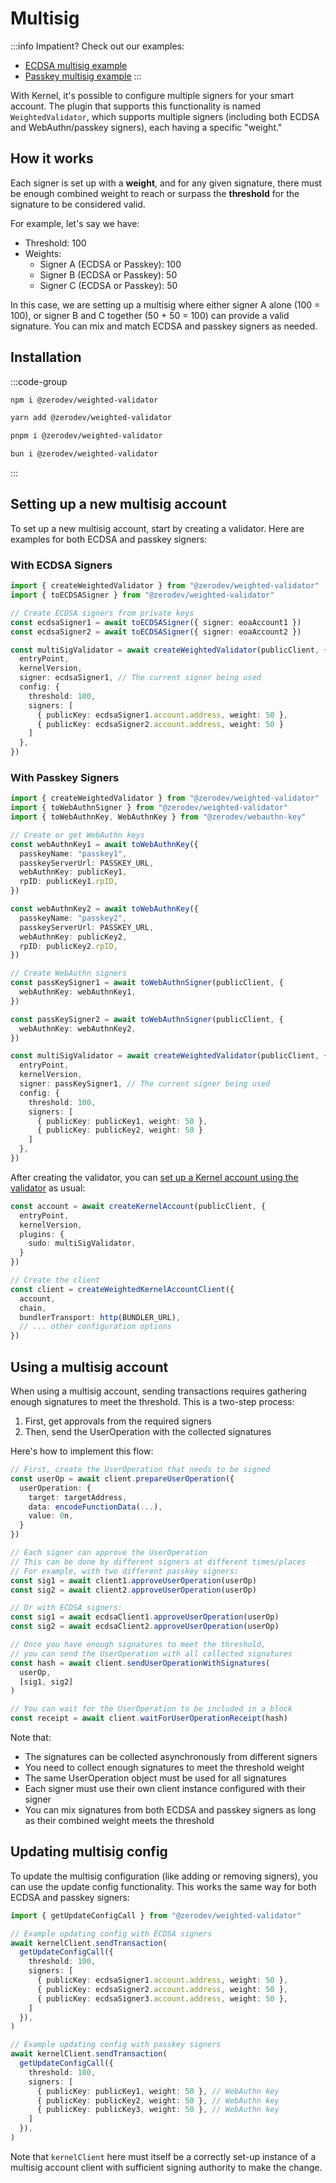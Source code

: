 # Multisig

:::info
Impatient? Check out our examples:
- [ECDSA multisig example](https://github.com/zerodevapp/zerodev-examples/tree/main/multisig/main.ts)
- [Passkey multisig example](https://github.com/zerodevapp/multi-sig-with-passkey-demo)
:::

With Kernel, it's possible to configure multiple signers for your smart account. The plugin that supports this functionality is named `WeightedValidator`, which supports multiple signers (including both ECDSA and WebAuthn/passkey signers), each having a specific "weight."

## How it works

Each signer is set up with a **weight**, and for any given signature, there must be enough combined weight to reach or surpass the **threshold** for the signature to be considered valid.

For example, let's say we have:

- Threshold: 100
- Weights:
  - Signer A (ECDSA or Passkey): 100
  - Signer B (ECDSA or Passkey): 50
  - Signer C (ECDSA or Passkey): 50

In this case, we are setting up a multisig where either signer A alone (100 = 100), or signer B and C together (50 + 50 = 100) can provide a valid signature. You can mix and match ECDSA and passkey signers as needed.

## Installation

:::code-group
```bash [npm]
npm i @zerodev/weighted-validator
```

```bash [yarn]
yarn add @zerodev/weighted-validator
```

```bash [pnpm]
pnpm i @zerodev/weighted-validator
```

```bash [bun]
bun i @zerodev/weighted-validator
```
:::

## Setting up a new multisig account

To set up a new multisig account, start by creating a validator. Here are examples for both ECDSA and passkey signers:

### With ECDSA Signers

```ts
import { createWeightedValidator } from "@zerodev/weighted-validator"
import { toECDSASigner } from "@zerodev/weighted-validator"

// Create ECDSA signers from private keys
const ecdsaSigner1 = await toECDSASigner({ signer: eoaAccount1 })
const ecdsaSigner2 = await toECDSASigner({ signer: eoaAccount2 })

const multiSigValidator = await createWeightedValidator(publicClient, {
  entryPoint,
  kernelVersion,
  signer: ecdsaSigner1, // The current signer being used
  config: {
    threshold: 100,
    signers: [
      { publicKey: ecdsaSigner1.account.address, weight: 50 },
      { publicKey: ecdsaSigner2.account.address, weight: 50 }
    ]
  },
})
```

### With Passkey Signers

```ts
import { createWeightedValidator } from "@zerodev/weighted-validator"
import { toWebAuthnSigner } from "@zerodev/weighted-validator"
import { toWebAuthnKey, WebAuthnKey } from "@zerodev/webauthn-key"

// Create or get WebAuthn keys
const webAuthnKey1 = await toWebAuthnKey({
  passkeyName: "passkey1",
  passkeyServerUrl: PASSKEY_URL,
  webAuthnKey: publicKey1,
  rpID: publicKey1.rpID,
})

const webAuthnKey2 = await toWebAuthnKey({
  passkeyName: "passkey2",
  passkeyServerUrl: PASSKEY_URL,
  webAuthnKey: publicKey2,
  rpID: publicKey2.rpID,
})

// Create WebAuthn signers
const passKeySigner1 = await toWebAuthnSigner(publicClient, {
  webAuthnKey: webAuthnKey1,
})

const passKeySigner2 = await toWebAuthnSigner(publicClient, {
  webAuthnKey: webAuthnKey2,
})

const multiSigValidator = await createWeightedValidator(publicClient, {
  entryPoint,
  kernelVersion,
  signer: passKeySigner1, // The current signer being used
  config: {
    threshold: 100,
    signers: [
      { publicKey: publicKey1, weight: 50 },
      { publicKey: publicKey2, weight: 50 }
    ]
  },
})
```

After creating the validator, you can [set up a Kernel account using the validator](/sdk/core-api/create-account#create-a-kernel-account) as usual:

```ts
const account = await createKernelAccount(publicClient, {
  entryPoint,
  kernelVersion,
  plugins: {
    sudo: multiSigValidator,
  }
})

// Create the client
const client = createWeightedKernelAccountClient({
  account,
  chain,
  bundlerTransport: http(BUNDLER_URL),
  // ... other configuration options
})
```

## Using a multisig account

When using a multisig account, sending transactions requires gathering enough signatures to meet the threshold. This is a two-step process:

1. First, get approvals from the required signers
2. Then, send the UserOperation with the collected signatures

Here's how to implement this flow:

```ts
// First, create the UserOperation that needs to be signed
const userOp = await client.prepareUserOperation({
  userOperation: {
    target: targetAddress,
    data: encodeFunctionData(...),
    value: 0n,
  }
})

// Each signer can approve the UserOperation
// This can be done by different signers at different times/places
// For example, with two different passkey signers:
const sig1 = await client1.approveUserOperation(userOp)
const sig2 = await client2.approveUserOperation(userOp)

// Or with ECDSA signers:
const sig1 = await ecdsaClient1.approveUserOperation(userOp)
const sig2 = await ecdsaClient2.approveUserOperation(userOp)

// Once you have enough signatures to meet the threshold,
// you can send the UserOperation with all collected signatures
const hash = await client.sendUserOperationWithSignatures(
  userOp,
  [sig1, sig2]
)

// You can wait for the UserOperation to be included in a block
const receipt = await client.waitForUserOperationReceipt(hash)
```

Note that:
- The signatures can be collected asynchronously from different signers
- You need to collect enough signatures to meet the threshold weight
- The same UserOperation object must be used for all signatures
- Each signer must use their own client instance configured with their signer
- You can mix signatures from both ECDSA and passkey signers as long as their combined weight meets the threshold

## Updating multisig config

To update the multisig configuration (like adding or removing signers), you can use the update config functionality. This works the same way for both ECDSA and passkey signers:

```ts
import { getUpdateConfigCall } from "@zerodev/weighted-validator"

// Example updating config with ECDSA signers
await kernelClient.sendTransaction(
  getUpdateConfigCall({
    threshold: 100,
    signers: [
      { publicKey: ecdsaSigner1.account.address, weight: 50 },
      { publicKey: ecdsaSigner2.account.address, weight: 50 },
      { publicKey: ecdsaSigner3.account.address, weight: 50 },
    ]
  }),
)

// Example updating config with passkey signers
await kernelClient.sendTransaction(
  getUpdateConfigCall({
    threshold: 100,
    signers: [
      { publicKey: publicKey1, weight: 50 }, // WebAuthn key
      { publicKey: publicKey2, weight: 50 }, // WebAuthn key
      { publicKey: publicKey3, weight: 50 }, // WebAuthn key
    ]
  }),
)
```

Note that `kernelClient` here must itself be a correctly set-up instance of a multisig account client with sufficient signing authority to make the change.